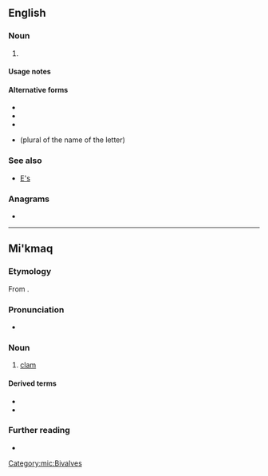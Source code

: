 {{also|Appendix:Variations of "es"}}
==English==

===Noun===
{{head|en|noun form}}

# {{plural of|en|e|the letter e}}

====Usage notes====
{{U:en:plurals of letters}}

====Alternative forms====
* {{l|en|E's}}
* {{l|en|es}}
* {{l|en|Es}}
* {{l|en|ees}} (plural of the name of the letter)

===See also===
* [[E's]]

===Anagrams===
* {{anagrams|en|a=es|-se|SE|Se.|se|se.}}

----

==Mi'kmaq==

===Etymology===
From {{inh|mic|alg-pro|*e·hsa}}.

===Pronunciation===
* {{IPA|mic|/eːs/|[eːs]}}

===Noun===
{{mic-noun|an|e'sig|e'sl}}

# [[clam]]

====Derived terms====
* {{l|mic|sasqale's}}
* {{l|mic|saqsgale's}}

===Further reading===
* {{R:mic:MO}}

[[Category:mic:Bivalves]]